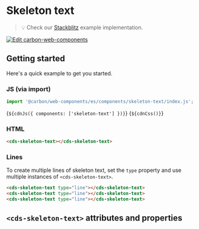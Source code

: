 
<Meta of={SkeletonTextStories} />

# Skeleton text

> 💡 Check our
> [Stackblitz](https://stackblitz.com/github/carbon-design-system/carbon-for-ibm-dotcom/tree/main/packages/web-components/examples/stackblitz/basic/components/skeleton-text)
> example implementation.

[![Edit carbon-web-components](https://developer.stackblitz.com/img/open_in_stackblitz.svg)](https://stackblitz.com/github/carbon-design-system/carbon-for-ibm-dotcom/tree/main/packages/carbon-web-components/examples/stackblitz/basic/components/skeleton-text)

## Getting started

Here's a quick example to get you started.

### JS (via import)

```javascript
import '@carbon/web-components/es/components/skeleton-text/index.js';
```

<Markdown>{`${cdnJs({ components: ['skeleton-text'] })}`}</Markdown>
<Markdown>{`${cdnCss()}`}</Markdown>

### HTML

```html
<cds-skeleton-text></cds-skeleton-text>
```

### Lines

To create multiple lines of skeleton text, set the `type` property and use
multiple instances of `<cds-skeleton-text>`.

```html
<cds-skeleton-text type="line"></cds-skeleton-text>
<cds-skeleton-text type="line"></cds-skeleton-text>
<cds-skeleton-text type="line"></cds-skeleton-text>
```

## `<cds-skeleton-text>` attributes and properties

<ArgTypes of="cds-skeleton-text" />

